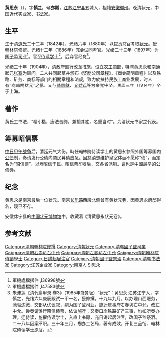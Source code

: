 {{明清人物信息框
| 姓名 = 黃思永
| 原名 =
| 圖片名稱 = 
| 圖片大小 = 220px
| 圖片說明 = 
| 最高職務 = 翰林院侍讀學士
| 國家 = 大清
| 爵位 =
| 籍貫 = [[江蘇|江蘇]][[江寧縣|江寧縣]]
| 族裔 = 
| 字號 = 字慎之，號亦瓢
| 室名 = 
| 諡號 = 
| 出生日期 = 道光二十二年（1842年）
| 出生地點 = 
| 逝世日期 = 民國三年（1914年）
| 逝世地點 = 
| 墓葬 =
| 配偶 =
| 親屬 = 
| 出身 = 
*光緒六年（1880年）庚辰科進士及第
| 經歷 = 
| 著作 =
}}

'''黄思永'''（{{bd|1842年||1914年||catIdx=Huang黃思永}}），字'''慎之'''，号'''亦瓢'''，[[江苏|江苏]][[江宁县|江宁县]]五城人，祖籍[[安徽|安徽]][[徽州|徽州]]。晚清状元，中国近代实业家、书法家。

==生平==
生于清[[道光|道光]]二十二年（1842年），光绪六年（1880年）以拔贡京官考取[[状元|状元]]。授[[翰林院|翰林院]]修撰。光绪十二年（1886年）充会试同考官。光绪二十三年（1897年）为[[国子监|国子监]][[司业|司业]]<ref>軍機處檔摺件 ,136998號</ref>。官至[[侍读学士|侍读学士]]<ref>軍機處檔摺件 ,147583號</ref>。后弃官经商<ref>朱沛莲《清代鼎甲录·卷3》（1985年商务版）“状元”：黄思永 江苏江宁人，字慎之，光绪六年庚辰殿试一甲一名，授修撰。十九年九月，以办理山西赈务，驰驱边徼，交部从优议叙，嗣为国子监司业，旋迁詹事府右春坊右中允，改左中允。尝奏请发行昭信债票，依议施行；又奏口岸铁路矿产三事，均如所奏办理。迁侍读，旋擢侍读学士，入直上书房，充日讲起居注官，改国子监祭酒。二十八年因案革职。三十年三月，剏办工艺局，著有成效，开复三品衔、翰林院侍读学士原官。</ref>。

光绪三十年（1904年），清政府颁行改革措施，设立[[农工商部|农工商部]]，特聘黄思永和[[南通|南通]]狀元[[张骞|张骞]]为顾问。二人共同起草并颁布《奖励公司章程》、《商会简明章程》以及铁路、矿务、商标等部门的相關章程和法规，致力於扶持民族工商业发展，时人有“商部两状元”之譽。又与[[翁同龢|翁同龢]]、[[文廷式|文廷式]]等为帝党中坚。民国三年（1914年）卒于上海。

==著作==
黄氏工书法，“精小楷，唐法晋韵，兼擅其胜，名重当时”。为清状元书家之代表。

==筹募昭信票==
[[中日甲午战争|中日甲午战争]]后，清廷元气大伤。時任翰林院侍读学士的黄思永参照外国筹募国内[[公债|公债]]制，奏请发行公债向商民募债应急。因慈禧想维护皇室体面不愿称“债”，而定名为“[[昭信票|昭信票]]”，以示昭信于民。昭信票印发后，交各省派销。這也是中國最早的公债券。

==纪念==
黄思永是南京最后一位状元。南京[[长乐路|长乐路]]西段北侧曾有黄状元巷，因黄思永府邸得名，现已不存。

安徽休宁县的[[中国状元博物馆|中国状元博物馆]]中，收藏着《清黄思永状元卷》。

== 参考文献 ==
{{Reflist}}

{{並稱|商務二狀元|[[張謇|張　謇]]　-　[[黄思永|黃思永]]}}
{{光緒六年庚辰科殿試金榜}}
{{南京市市长}}
{{规范控制}}
{{DEFAULTSORT:Huang黃思永}}
[[Category:清朝翰林院修撰|Category:清朝翰林院修撰]]
[[Category:清朝狀元|Category:清朝狀元]]
[[Category:清朝國子監司業|Category:清朝國子監司業]]
[[Category:清朝右春坊右中允|Category:清朝右春坊右中允]]
[[Category:清朝左春坊左中允|Category:清朝左春坊左中允]]
[[Category:清朝翰林院侍讀學士|Category:清朝翰林院侍讀學士]]
[[Category:日講起居注官|Category:日講起居注官]]
[[Category:清朝國子監祭酒|Category:清朝國子監祭酒]]
[[Category:清朝书法家|Category:清朝书法家]]
[[Category:江苏企业家|Category:江苏企业家]]
[[Category:南京人|Category:南京人]]
[[Category:黃姓|Si思永]]